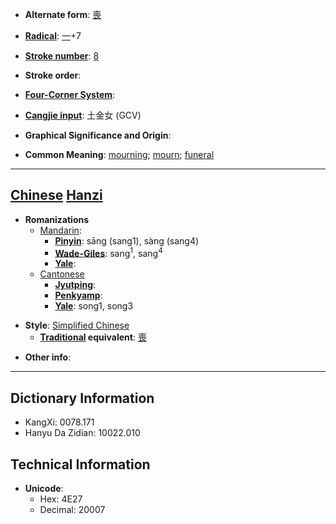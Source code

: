 * '''Alternate form''': [[喪]]

* '''[[Wiktionary:Chinese radical index| Radical]]''': [[Wiktionary:Chinese radical index 一|一]]+7

* '''[[Wiktionary:Chinese total strokes index|Stroke number]]''': [[Wiktionary:Chinese total strokes index 8|8]]

* '''Stroke order''': 

* '''[[Wiktionary:Chinese four corner index|Four-Corner System]]''': 

* '''[[Wiktionary:Chinese Cangjie index|Cangjie input]]''': 土金女 (GCV)

* '''Graphical Significance and Origin''': 

* '''Common Meaning''': [[mourning]]; [[mourn]]; [[funeral]]

----

== [[Chinese]] [[Hanzi]] ==

* '''Romanizations'''
** [[Mandarin]]:
*** '''[[Pinyin]]''': sāng (sang1), sàng (sang4)
*** '''[[Wade-Giles]]''': sang<sup>1</sup>, sang<sup>4</sup>
*** '''[[Yale]]''': 
**[[Cantonese]]
***'''[[Jyutping]]''':
***'''[[Penkyamp]]''': 
***'''[[Yale]]''': song1, song3

* '''Style''': [[Simplified Chinese]] 
** '''[[Traditional Chinese|Traditional]] equivalent''': [[喪]]

* '''Other info''': 

----

== Dictionary Information ==

* KangXi: 0078.171
* Hanyu Da Zidian: 10022.010

== Technical Information ==

* '''Unicode''':
** Hex: 4E27
** Decimal: 20007